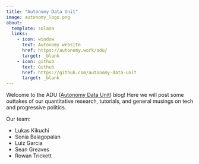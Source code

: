 ```yaml
---
title: "Autonomy Data Unit"
image: autonomy_logo.png
about:
  template: solana
  links:
    - icon: window
      text: Autonomy website
      href: https://autonomy.work/adu/
      target: _blank
    - icon: github
      text: Github
      href: https://github.com/autonomy-data-unit
      target: _blank
---
```


Welcome to the ADU ([Autonomy Data Unit](https://autonomy.work/adu/)) blog! Here we will post some outtakes of our quantitative research,
tutorials, and general musings on tech and progressive politics.

Our team:

- Lukas Kikuchi &nbsp;&nbsp; 
  <a href="lukas@autonomy.work" rel="" target="_blank"><i class="bi bi-mailbox" role="img"></i></a>
  <a href="https://twitter.com/lukas_kikuchi" rel="" target="_blank"><i class="bi bi-twitter" role="img"></i></a> 
  <a href="https://github.com/lukastk" rel="" target="_blank"><i class="bi bi-github" role="img"></i></a> 
- Sonia Balagopalan &nbsp;&nbsp; 
  <a href="sonia@autonomy.work" rel="" target="_blank"><i class="bi bi-mailbox" role="img"></i></a>
  <a href="https://twitter.com/SoBalagopalan" rel="" target="_blank"><i class="bi bi-twitter" role="img"></i></a> 
  <a href="https://github.com/sblgpln" rel="" target="_blank"><i class="bi bi-github" role="img"></i></a> 
- Luiz Garcia &nbsp;&nbsp; 
  <a href="luiz@autonomy.work" rel="" target="_blank"><i class="bi bi-mailbox" role="img"></i></a>
- Sean Greaves &nbsp;&nbsp; 
  <a href="sean@autonomy.work" rel="" target="_blank"><i class="bi bi-mailbox" role="img"></i></a>
  <a href="https://github.com/RibenaMapleSyrup" rel="" target="_blank"><i class="bi bi-github" role="img"></i></a> 
  <a href="https://seangreaves.xyz/" rel="" target="_blank"><i class="bi bi-window" role="img"></i></a> 
- Rowan Trickett &nbsp;&nbsp; 
  <a href="rowan@autonomy.work" rel="" target="_blank"><i class="bi bi-mailbox" role="img"></i></a>
  <a href="https://github.com/RTrickett" rel="" target="_blank"><i class="bi bi-github" role="img"></i></a> 
